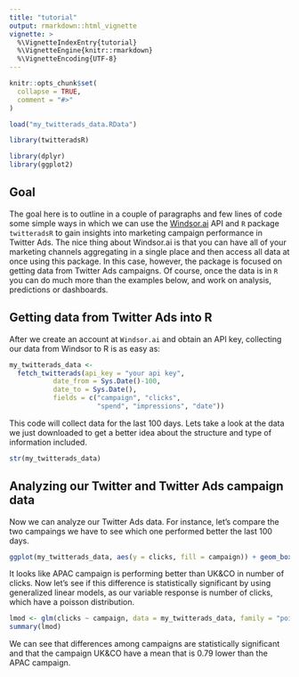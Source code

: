 ```yaml
---
title: "tutorial"
output: rmarkdown::html_vignette
vignette: >
  %\VignetteIndexEntry{tutorial}
  %\VignetteEngine{knitr::rmarkdown}
  %\VignetteEncoding{UTF-8}
---
```


```r
knitr::opts_chunk$set(
  collapse = TRUE,
  comment = "#>"
)

load("my_twitterads_data.RData")
```

```r
library(twitteradsR)

library(dplyr)
library(ggplot2)
```


## Goal

The goal here is to outline in a couple of paragraphs and few lines of code some simple ways in which we can use the [Windsor.ai](https://windsor.ai/) API and `R` package `twitteradsR` to gain insights into marketing campaign performance in Twitter Ads. The nice thing about Windsor.ai is that you can have all of your marketing channels aggregating in a single place and then access all data at once using this package. In this case, however, the package is focused on getting data from Twitter Ads campaigns. Of course, once the data is in `R` you can do much more than the examples below, and work on analysis, predictions or dashboards.

## Getting data from Twitter Ads into R

After we create an account at  `Windsor.ai`  and obtain an API key, collecting our data from Windsor to R is as easy as:

```r

my_twitterads_data <-
  fetch_twitterads(api_key = "your api key",
           date_from = Sys.Date()-100,
           date_to = Sys.Date(),
           fields = c("campaign", "clicks",
                      "spend", "impressions", "date")) 
```

This code will collect data for the last 100 days. Lets take a look at the data we just downloaded to get a better idea about the structure and type of information included. 

```r
str(my_twitterads_data)
```

## Analyzing our Twitter  and Twitter Ads campaign data 

Now we can analyze our Twitter Ads data. For instance, let's compare the two campaings we have to see which one performed better the last 100 days. 

```r
ggplot(my_twitterads_data, aes(y = clicks, fill = campaign)) + geom_boxplot()
```

It looks like APAC campaign is performing better than  UK&CO in number of clicks. Now let's see if this difference is statistically significant by using generalized linear models, as our variable response is number of clicks, which have a poisson distribution.

```r
lmod <- glm(clicks ~ campaign, data = my_twitterads_data, family = "poisson")
summary(lmod)
```

We can see that differences among campaigns are statistically significant and that the campaign UK&CO have a mean that is 0.79 lower than the APAC campaign.
